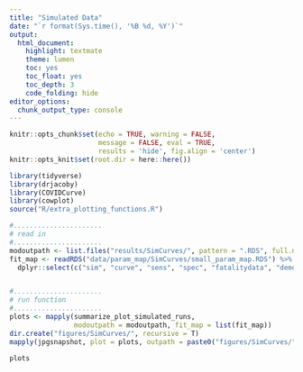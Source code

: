 ```yaml
---
title: "Simulated Data"
date: "`r format(Sys.time(), '%B %d, %Y')`"
output: 
  html_document:
    highlight: textmate
    theme: lumen
    toc: yes
    toc_float: yes
    toc_depth: 3
    code_folding: hide
editor_options: 
  chunk_output_type: console
---
```


```r
knitr::opts_chunk$set(echo = TRUE, warning = FALSE, 
                      message = FALSE, eval = TRUE, 
                      results = 'hide', fig.align = 'center')
knitr::opts_knit$set(root.dir = here::here())

```
```r
library(tidyverse)
library(drjacoby)
library(COVIDCurve)
library(cowplot)
source("R/extra_plotting_functions.R")
```
```r
#...................... 
# read in
#......................
modoutpath <- list.files("results/SimCurves/", pattern = ".RDS", full.names = T)
fit_map <- readRDS("data/param_map/SimCurves/small_param_map.RDS") %>% 
  dplyr::select(c("sim", "curve", "sens", "spec", "fatalitydata", "demog"))


#...................... 
# run function
#......................
plots <- mapply(summarize_plot_simulated_runs, 
                modoutpath = modoutpath, fit_map = list(fit_map))
dir.create("figures/SimCurves/", recursive = T)
mapply(jpgsnapshot, plot = plots, outpath = paste0("figures/SimCurves/", fit_map$sim, ".jpg"), type = "long")
```
```r
plots
```
